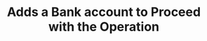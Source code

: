 ---
title: "Adds a Bank account to Proceed with the Operation"
openapi: get /bank-info/{countryCode}
---